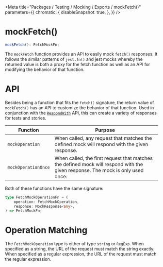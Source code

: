 
<Meta
    title="Packages / Testing / Mocking / Exports / mockFetch()"
    parameters={{
        chromatic: {
            disableSnapshot: true,
        },
    }}
/>

# mockFetch()

```ts
mockFetch(): FetchMockFn;
```

The `mockFetch` function provides an API to easily mock `fetch()` responses. It follows the similar patterns of `jest.fn()` and jest mocks whereby the returned value is both a proxy for the fetch function as well as an API for modifying the behavior of that function.

# API

Besides being a function that fits the `fetch()` signature, the return value of `mockFetch()` has an API to customize the behavior of that function. Used in conjunction with the [`RespondWith`](/docs/testing-mocking-exports-respondwith--page) API, this can create a variety of responses for tests and stories.

| Function            | Purpose                                                                                                                        |
| ------------------- | ------------------------------------------------------------------------------------------------------------------------------ |
| `mockOperation`     | When called, any request that matches the defined mock will respond with the given response.                                   |
| `mockOperationOnce` | When called, the first request that matches the defined mock will respond with the given response. The mock is only used once. |

Both of these functions have the same signature:

```ts
type FetchMockOperationFn = (
    operation: FetchMockOperation,
    response: MockResponse<any>,
) => FetchMockFn;
```

# Operation Matching

The `FetchMockOperation` type is either of type `string` or `RegExp`. When specified as a string, the URL of the request must match the string exactly. When specified as a regular expression, the URL of the request must match the regular expression.
